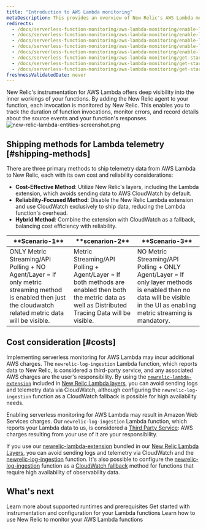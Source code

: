 ```yaml
---
title: "Introduction to AWS Lambda monitoring"
metaDescription: This provides an overview of New Relic's AWS Lambda monitoring and details how to link your accounts.
redirects:
  - /docs/serverless-function-monitoring/aws-lambda-monitoring/enable-lambda-monitoring/configure-serverless-monitoring-aws-lambda
  - /docs/serverless-function-monitoring/aws-lambda-monitoring/enable-lambda-monitoring/account-linking
  - /docs/serverless-function-monitoring/aws-lambda-monitoring/enable-lambda-monitoring/set-up-cloudwatch-logs
  - /docs/serverless-function-monitoring/aws-lambda-monitoring/enable-lambda-monitoring/enable-aws-lambda-monitoring
  - /docs/serverless-function-monitoring/aws-lambda-monitoring/enable-lambda-monitoring/instrument-example
  - /docs/serverless-function-monitoring/aws-lambda-monitoring/get-started/architecture
  - /docs/serverless-function-monitoring/aws-lambda-monitoring/get-started/compatibility-requirements-aws-lambda-monitoring
  - /docs/serverless-function-monitoring/aws-lambda-monitoring/get-started/monitoring-aws-lambda-serverless-monitoring
freshnessValidatedDate: never
---
```

New Relic's instrumentation for AWS Lambda offers deep visibility into the inner workings of your functions. By adding the New Relic agent to your function, each invocation is monitored by New Relic. This enables you to track the duration of function invocations, monitor errors, and record details about the source events and your function's responses.
<img
  title="new-relic-lambda-entities-screenshot.png"
  alt="new-relic-lambda-entities-screenshot.png"
  src="/images/lambda_overview.webp"
/>


## Shipping methods for Lambda telemetry [#shipping-methods]

There are three primary methods to ship telemetry data from AWS Lambda to New Relic, each with its own cost and reliability considerations:

* **Cost-Effective Method**: Utilize New Relic's layers, including the Lambda extension, which avoids sending data to AWS CloudWatch by default.
* **Reliability-Focused Method**: Disable the New Relic Lambda extension and use CloudWatch exclusively to ship data, reducing the Lambda function's overhead.
* **Hybrid Method**: Combine the extension with CloudWatch as a fallback, balancing cost efficiency with reliability.

<table>
    <thead>
        <tr>
            <th style={{ width: "200px" }}>
            **Scenario-1**
            </th>
            <th>
            **scenarion-2**
            </th>
            <th>
            **Scenario-3**
            </th>
        </tr>
    </thead>
    <tbody>
        <tr>
            <td>
             ONLY Metric Streaming/API Polling + NO Agent/Layer  = If only metric streaming method is enabled then just the cloudwatch related metric data will be visible.
            </td>
            <td>
            Metric Streaming/API Polling  + Agent/Layer = If both methods are enabled then both the metric data as well as Distributed Tracing Data will be visible.
            </td>
            <td>
             NO Metric Streaming/API Polling + ONLY Agent/Layer = If only layer methods is enabled then no data will be visible in the UI as enabling metric streaming is mandatory.
            </td>
        </tr>
    </tbody>
</table>

## Cost consideration [#costs]

Implementing serverless monitoring for AWS Lambda may incur additional AWS charges. The `newrelic-log-ingestion` Lambda function, which reports data to New Relic, is considered a third-party service, and any associated AWS charges are the user's responsibility. 
By using the [`newrelic-lambda-extension`](https://github.com/newrelic/newrelic-lambda-extension) included in [New Relic Lambda layers](https://github.com/newrelic/newrelic-lambda-layers), you can avoid sending logs and telemetry data via CloudWatch, although configuring the `newrelic-log-ingestion` function as a CloudWatch fallback is possible for high availability needs.

Enabling serverless monitoring for AWS Lambda may result in Amazon Web Services charges. Our `newrelic-log-ingestion` Lambda function, which reports your Lambda data to us, is considered a [Third Party Service](/docs/licenses/license-information/acceptable-use-policy/acceptable-use-policy): AWS charges resulting from your use of it are your responsibility.

If you use our [newrelic-lambda-extension](https://github.com/newrelic/newrelic-lambda-extension) bundled in our [New Relic Lambda Layers](https://github.com/newrelic/newrelic-lambda-layers), you can avoid sending logs and telemetry via CloudWatch and the [newrelic-log-ingestion](https://github.com/newrelic/aws-log-ingestion) function. It's also possible to configure the [newrelic-log-ingestion](https://github.com/newrelic/aws-log-ingestion) function as a [CloudWatch fallback](/docs/serverless-function-monitoring/aws-lambda-monitoring/instrument-lambda-function/cloud-watch-fallback/) method for functions that require high availability of observability data.

## What's next

<DocTiles>
  <DocTile title="Compatibility and requirement" path="/docs/serverless-function-monitoring/aws-lambda-monitoring/instrument-lambda-function/compatibility-requirement-lambda-monitoring">Learn more about supported runtimes and prerequisites</DocTile>
  <DocTile title="Install and configure Lambda monitoring" path="/docs/serverless-function-monitoring/aws-lambda-monitoring/instrument-lambda-function/configure-serverless-aws-monitoring" >Get started with instrumentation and configuration for your Lambda functions</DocTile>
  <DocTile title="Data and UI" path="/docs/serverless-function-monitoring/aws-lambda-monitoring/ui-data/understand-lambda-monitoring-ui/" >Learn how to use New Relic to monitor your AWS Lambda functions</DocTile>
</DocTiles>
